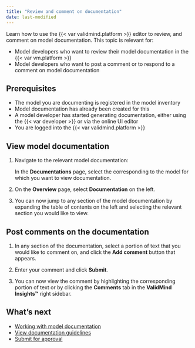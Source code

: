 ```yaml
---
title: "Review and comment on documentation"
date: last-modified
---
```


Learn how to use the {{< var validmind.platform >}} editor to review, and comment on model documentation. This topic is relevant for:

* Model developers who want to review their model documentation in the {{< var vm.platform >}}
* Model developers who want to post a comment or to respond to a comment on model documentation

## Prerequisites

* The model you are documenting is registered in the model inventory
* Model documentation has already been created for this
* A model developer has started generating documentation, either using the {{< var developer >}} or via the online UI editor
* You are logged into the {{< var validmind.platform >}}

## View model documentation

1. Navigate to the relevant model documentation:

   In the **Documentations** page, select the corresponding to the model for which you want to view documentation.

2. On the **Overview** page, select **Documentation** on the left.

3. You can now jump to any section of the model documentation by expanding the table of contents on the left and selecting the relevant section you would like to view.

## Post comments on the documentation

1. In any section of the documentation, select a portion of text that you would like to comment on, and click the **Add comment** button that appears.

<!--- **Need image** --->

2. Enter your comment and click **Submit**.

3. You can now view the comment by highlighting the corresponding portion of text or by clicking the **Comments** tab in the **ValidMind Insights™** right sidebar.

<!---
## Troubleshooting

[Include any common issues or errors that may arise during the task and how to resolve them.]
--->

## What's next

* [Working with model documentation](working-with-model-documentation.qmd)
* [View documentation guidelines](view-documentation-guidelines.qmd)
* [Submit for approval](submit-for-approval.qmd)

